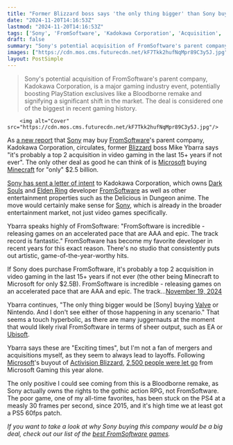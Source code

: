 ```yaml
---
title: "Former Blizzard boss says 'the only thing bigger' than Sony buying FromSoftware would be if it bought Valve or Nintendo"
date: "2024-11-20T14:16:53Z"
lastmod: "2024-11-20T14:16:53Z"
tags: ['Sony', 'FromSoftware', 'Kadokawa Corporation', 'Acquisition', 'Elden Ring', 'Dark Souls', 'Bloodborne', 'Action RPG', 'PlayStation', 'Gaming Industry']
draft: false
summary: "Sony's potential acquisition of FromSoftware's parent company, Kadokawa Corporation, is a major gaming industry event, potentially boosting PlayStation exclusives like a Bloodborne remake and signifying a significant shift in the market.  The deal is considered one of the biggest in recent gaming history."
images: ["https://cdn.mos.cms.futurecdn.net/kF7Tkk2hufNqMpr89C3y5J.jpg"]
layout: PostSimple
---
```

> Sony's potential acquisition of FromSoftware's parent company, Kadokawa Corporation, is a major gaming industry event, potentially boosting PlayStation exclusives like a Bloodborne remake and signifying a significant shift in the market.  The deal is considered one of the biggest in recent gaming history.


        <img alt="Cover" src="https://cdn.mos.cms.futurecdn.net/kF7Tkk2hufNqMpr89C3y5J.jpg"/>
        
As [<u>a new report</u>](https://www.gamesradar.com/games/dark-souls/elden-ring-and-dark-souls-parent-company-is-reportedly-in-talks-to-be-acquired-by-sony-so-surely-that-bloodborne-remake-is-a-step-closer-now/) that [Sony](https://www.gamesradar.com/tag/sony/) may buy [FromSoftware](https://www.gamesradar.com/tag/fromsoftware/)'s parent company, Kadokawa Corporation, circulates, former [Blizzard](https://www.gamesradar.com/tag/blizzard-entertainment/) boss Mike Ybarra says "it's probably a top 2 acquisition in video gaming in the last 15+ years if not ever". The only other deal as good he can think of is [Microsoft](https://www.gamesradar.com/tag/microsoft/) buying [Minecraft](https://www.gamesradar.com/minecraft/) for "only" $2.5 billion.

[Sony has sent a letter of intent](https://www.videogameschronicle.com/news/fromsoftware-parent-kadokawa-confirms-sony-has-sent-it-a-letter-of-intent-to-acquire-it/) to Kadokawa Corporation, which owns [Dark Souls](https://www.gamesradar.com/dark-souls-walkthrough/) and [Elden Ring](https://www.gamesradar.com/elden-ring-guide/) developer [FromSoftware](https://www.gamesradar.com/tag/fromsoftware/) as well as other entertainment properties such as the Delicious in Dungeon anime. The move would certainly make sense for [Sony](https://www.gamesradar.com/tag/sony/), which is already in the broader entertainment market, not just video games specifically.

Ybarra speaks highly of FromSoftware: "FromSoftware is incredible - releasing games on an accelerated pace that are AAA and epic. The track record is fantastic." FromSoftware has become my favorite developer in recent years for this exact reason. There's no studio that consistently puts out artistic, game-of-the-year-worthy hits.

If Sony does purchase FromSoftware, it's probably a top 2 acquisition in video gaming in the last 15+ years if not ever (the other being Minecraft to Microsoft for only $2.5B). FromSoftware is incredible - releasing games on an accelerated pace that are AAA and epic. The track…[November 19, 2024](https://twitter.com/Qwik/status/1858892004924473790)

Ybarra continues, "The only thing bigger would be [Sony] buying [Valve](https://www.gamesradar.com/tag/valve/) or Nintendo. And I don't see either of those happening in any scenario." That seems a touch hyperbolic, as there are many juggernauts at the moment that would likely rival FromSoftware in terms of sheer output, such as EA or [Ubisoft](https://www.gamesradar.com/tag/ubisoft/).

Ybarra says these are "Exciting times", but I'm not a fan of mergers and acquisitions myself, as they seem to always lead to layoffs. Following [Microsoft](https://www.gamesradar.com/tag/microsoft/)'s buyout of [Activision Blizzard](https://www.gamesradar.com/tag/activision-blizzard/), [2,500 people were let go](https://www.gamesradar.com/games/microsoft-gaming-laid-off-over-2-500-workers-this-year-but-it-still-found-enough-spare-change-to-give-its-ceo-a-usd79-million-bonus/#:~:text=Microsoft%20Gaming%20laid%20off%20over,a%20%2479%20million%20bonus%20%7C%20GamesRadar%2B) from Microsoft Gaming this year alone.

The only positive I could see coming from this is a Bloodborne remake, as Sony actually owns the rights to the gothic action RPG, not FromSoftware. The poor game, one of my all-time favorites, has been stuck on the PS4 at a measly 30 frames per second, since 2015, and it's high time we at least got a PS5 60fps patch.

*If you want to take a look at why Sony buying this company would be a big deal, check out our list of the *[<em>best FromSoftware games</em>](https://www.gamesradar.com/best-fromsoftware-games/)*.*
        